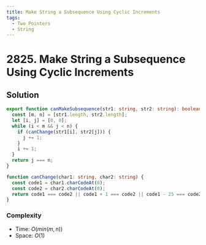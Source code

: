 ```yaml
---
title: Make String a Subsequence Using Cyclic Increments
tags:
  - Two Pointers
  - String
---
```


# 2825. Make String a Subsequence Using Cyclic Increments

<Badges>
  <LevelBadge level="medium" />
  <TopicBadge name="Two Pointers" slug="two-pointers" />
  <TopicBadge name="String" slug="string" />
</Badges>

## Solution

```typescript filename="solution.ts" copy
export function canMakeSubsequence(str1: string, str2: string): boolean {
  const [m, n] = [str1.length, str2.length];
  let [i, j] = [0, 0];
  while (i < m && j < n) {
    if (canChange(str1[i], str2[j])) {
      j += 1;
    }
    i += 1;
  }
  return j === n;
}

function canChange(char1: string, char2: string) {
  const code1 = char1.charCodeAt(0);
  const code2 = char2.charCodeAt(0);
  return code1 === code2 || code1 + 1 === code2 || code1 - 25 === code2;
}
```

### Complexity

- Time: $O(min(m, n))$
- Space: $O(1)$

<ProblemLink
  codingSite="leetcode"
  href="https://leetcode.com/problems/make-string-a-subsequence-using-cyclic-increments"
  title="Make String a Subsequence Using Cyclic Increments"
/>
